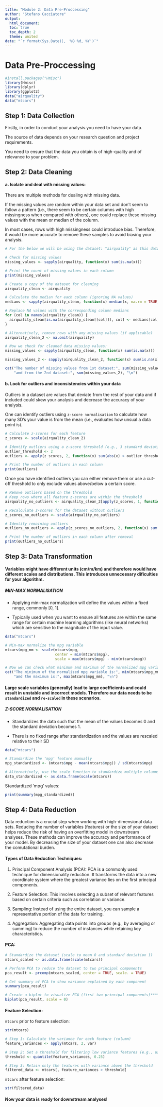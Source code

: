 ```yaml
---
title: "Module 2: Data Pre-Proccessing"
author: "Stefano Cacciatore"
output: 
  html_document:
  toc: true
  toc_depth: 2
  theme: united
date: "`r format(Sys.Date(), '%B %d, %Y')`"
---
```

# Data Pre-Proccessing

```r
#install.packages("Hmisc")
library(Hmisc)
library(dplyr)
library(ggplot2)
data("airquality")
data("mtcars")
```

## Step 1: Data Collection

Firstly, in order to conduct your analysis you need to have your data.

The source of data depends on your research question and project requirements.

You need to ensure that the data you obtain is of high-quality and of relevance to your problem.

## Step 2: Data Cleaning

#### a. Isolate and deal with **missing values**:

There are multiple methods for dealing with missing data.

If the missing values are random within your data set and don't seem to follow a pattern (i.e., there seem to be certain columns with high missingness when compared with others), one could replace these missing values with the mean or median of the column.

In most cases, rows with high missingness could introduce bias. Therefore, it would be more accurate to remove these samples to avoid biasing your analysis.

```r
# For the below we will be using the dataset: "airquality" as this data has missing values to remove.

# Check for missing values
missing_values <- sapply(airquality, function(x) sum(is.na(x)))

# Print the count of missing values in each column
print(missing_values)
```

```r
# Create a copy of the dataset for cleaning
airquality_clean <- airquality

# Calculate the median for each column (ignoring NA values)
medians <- sapply(airquality_clean, function(x) median(x, na.rm = TRUE))

# Replace NA values with the corresponding column medians
for (col in names(airquality_clean)) {
  airquality_clean[is.na(airquality_clean[[col]]), col] <- medians[col]
}

```

```r
# Alternatively, remove rows with any missing values (if applicable)
airquality_clean_2 <- na.omit(airquality)

# Now we check for cleaned data missing values:
missing_values <- sapply(airquality_clean, function(x) sum(is.na(x)))

missing_values_2 <- sapply(airquality_clean_2, function(x) sum(is.na(x)))

cat("The number of missing values from 1st dataset:", sum(missing_values),  
    "and from the 2nd dataset:", sum(missing_values_2), "\n")
```

#### b. Look for **outliers** and inconsistencies within your data

Outliers in a dataset are values that deviate from the rest of your data and if included could skew your analysis and decrease the accuracy of your analysis.

One can identify outliers using `z-score normalisation` to calculate how many SD's your value is from the mean (i.e., evaluates how unsual a data point is).

```r
# Calculate z-scores for each feature
z_scores <- scale(airquality_clean_2)

# Identify outliers using a z-score threshold (e.g., 3 standard deviations)
outlier_threshold <- 2
outliers <- apply(z_scores, 2, function(x) sum(abs(x) > outlier_threshold))

# Print the number of outliers in each column
print(outliers)
```

Once you have identified outliers you can either remove them or use a cut-off threshold to only exclude values above/below a certain score.

```r
# Remove outliers based on the threshold
# Keep rows where all feature z-scores are within the threshold
airquality_no_outliers <- airquality_clean_2[apply(z_scores, 1, function(x) all(abs(x) <= outlier_threshold)), ]

# Recalculate z-scores for the dataset without outliers
z_scores_no_outliers <- scale(airquality_no_outliers)

# Identify remaining outliers
outliers_no_outliers <- apply(z_scores_no_outliers, 2, function(x) sum(abs(x) > outlier_threshold))

# Print the number of outliers in each column after removal
print(outliers_no_outliers)
```

## Step 3: Data Transformation

#### Variables might have different units (cm/m/km) and therefore would have different scales and distributions. This introduces unnecessary dificulties for your algorithm.

##### **MIN-MAX NORMALISATION**

-   Applying min-max normalization will define the values within a fixed range, commonly [0, 1].

-   Typically used when you want to ensure all features are within the same range for certain machine learning algorithms (like neural networks) which are sensitive to the magnitude of the input value.

```r
data("mtcars")

# Min-max normalize the mpg variable
mtcars$mpg_mm <- scale(mtcars$mpg, 
                       center = min(mtcars$mpg), 
                       scale = max(mtcars$mpg) - min(mtcars$mpg))

# Now we can check what minimum and maximum of the normalized mpg variable is:
cat("The minimum of the normalized mpg variable is:", min(mtcars$mpg_mm),  
    "and the maximum is:", max(mtcars$mpg_mm), "\n")
```

#### Large scale variables (generally) lead to large coefficients and could result in unstable and incorrect models. Therefore our data needs to be `standardized` and `re-scaled` in these scenarios.

##### **Z-SCORE NORMALISATION**

-   Standardizes the data such that the mean of the values becomes 0 and the standard deviation becomes 1.

-   There is no fixed range after standardization and the values are rescaled relative to their SD

```r
data("mtcars")

# Standardize the 'mpg' feature manually
mpg_standardized <- (mtcars$mpg - mean(mtcars$mpg)) / sd(mtcars$mpg)

# Alternatively, use the scale function to standardize multiple columns
data_standardized <- as.data.frame(scale(mtcars))
```

Standardized 'mpg' values:

```r
print(summary(mpg_standardized))
```

## Step 4: Data Reduction

Data reduction is a crucial step when working with high-dimensional data sets. Reducing the number of variables (features) or the size of your dataset helps reduce the risk of having an overfitting model in downstream analyses. These methods can improve the accuracy and performance of your model. By decreasing the size of your dataset one can also decrease the comutational burden.

#### Types of Data Reduction Techniques:

1.  Principal Component Analysis (PCA): PCA is a commonly used technique for dimensionality reduction. It transforms the data into a new coordinate system where the greatest variance lies on the first principal components.

2.  Feature Selection: This involves selecting a subset of relevant features based on certain criteria such as correlation or variance.

3.  Sampling: Instead of using the entire dataset, you can sample a representative portion of the data for training.

4.  Aggregation: Aggregating data points into groups (e.g., by averaging or summing) to reduce the number of instances while retaining key characteristics.

#### **PCA:**

```r

# Standardize the dataset (scale to mean 0 and standard deviation 1)
mtcars_scaled <- as.data.frame(scale(mtcars))

# Perform PCA to reduce the dataset to two principal components
pca_result <- prcomp(mtcars_scaled, center = TRUE, scale. = TRUE)

# Get summary of PCA to show variance explained by each component
summary(pca_result)

# Create a biplot to visualize PCA (first two principal components)**** make better
biplot(pca_result, scale = 0)
```

#### **Feature Selection:**

`mtcars` prior to feature selection:

```r
str(mtcars)

# Step 1: Calculate the variance for each feature (column)
feature_variances <- apply(mtcars, 2, var)

# Step 2: Set a threshold for filtering low variance features (e.g., use the 25th percentile of the variance)
threshold <- quantile(feature_variances, 0.25) 

# Step 3: Retain only the features with variance above the threshold
filtered_data <- mtcars[, feature_variances > threshold]
```

`mtcars` after feature selection:

```r
str(filtered_data)
```

#### **Now your data is ready for downstream analyses!**
